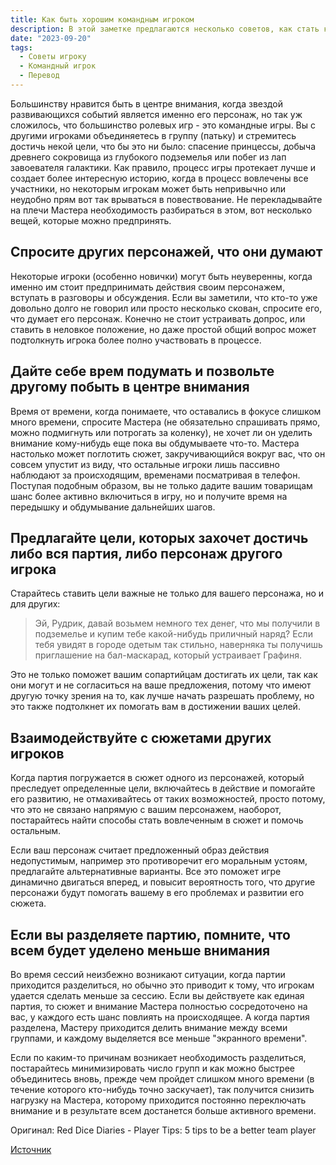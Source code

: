 ```yaml
---
title: Как быть хорошим командным игроком
description: В этой заметке предлагаются несколько советов, как стать командным игроком.
date: "2023-09-20"
tags:
  - Советы игроку
  - Командный игрок
  - Перевод
---
```


Большинству нравится быть в центре внимания, когда звездой развивающихся событий является именно его персонаж, но так уж сложилось, что большинство ролевых игр - это командные игры. Вы с другими игроками объединяетесь в группу (патьку) и стремитесь достичь некой цели, что бы это ни было: спасение принцессы, добыча древнего сокровища из глубокого подземелья или побег из лап завоевателя галактики. Как правило, процесс игры протекает лучше и создает более интересную историю, когда в процесс вовлечены все участники, но некоторым игрокам может быть непривычно или неудобно прям вот так врываться в повествование. Не перекладывайте на плечи Мастера необходимость разбираться в этом, вот несколько вещей, которые можно предпринять.

## Спросите других персонажей, что они думают

Некоторые игроки (особенно новички) могут быть неуверенны, когда именно им стоит предпринимать действия своим персонажем, вступать в разговоры и обсуждения. Если вы заметили, что кто-то уже довольно долго не говорил или просто несколько скован, спросите его, что думает его персонаж. Конечно не стоит устраивать допрос, или ставить в неловкое положение, но даже простой общий вопрос может подтолкнуть игрока более полно участвовать в процессе.

## Дайте себе врем подумать и позвольте другому побыть в центре внимания

Время от времени, когда понимаете, что оставались в фокусе слишком много времени, спросите Мастера (не обязательно спрашивать прямо, можно подмигнуть или потрогать за коленку), не хочет ли он уделить внимание кому-нибудь еще пока вы обдумываете что-то. Мастера настолько может поглотить сюжет, закручивающийся вокруг вас, что он совсем упустит из виду, что остальные игроки лишь пассивно наблюдают за происходящим, временами посматривая в телефон. Поступая подобным образом, вы не только дадите вашим товарищам шанс более активно включиться в игру, но и получите время на передышку и обдумывание дальнейших шагов.

## Предлагайте цели, которых захочет достичь либо вся партия, либо персонаж другого игрока

Старайтесь ставить цели важные не только для вашего персонажа, но и для других:

> Эй, Рудрик, давай возьмем немного тех денег, что мы получили в подземелье и купим тебе какой-нибудь приличный наряд? Если тебя увидят в городе одетым так стильно, наверняка ты получишь приглашение на бал-маскарад, который устраивает Графиня.

Это не только поможет вашим сопартийцам достигать их цели, так как они могут и не согласиться на ваше предложения, потому что имеют другую точку зрения на то, как лучше начать разрешать проблему, но это также подтолкнет их помогать вам в достижении ваших целей.

## Взаимодействуйте с сюжетами других игроков

Когда партия погружается в сюжет одного из персонажей, который преследует определенные цели, включайтесь в действие и помогайте его развитию, не отмахивайтесь от таких возможностей, просто потому, что это не связано напрямую с вашим персонажем, наоборот, постарайтесь найти способы стать вовлеченным в сюжет и помочь остальным.

Если ваш персонаж считает предложенный образ действия недопустимым, например это противоречит его моральным устоям, предлагайте альтернативные варианты. Все это поможет игре динамично двигаться вперед, и повысит вероятность того, что другие персонажи будут помогать вашему в его проблемах и развитии его сюжета.

## Если вы разделяете партию, помните, что всем будет уделено меньше внимания

Во время сессий неизбежно возникают ситуации, когда партии приходится разделиться, но обычно это приводит к тому, что игрокам удается сделать меньше за сессию. Если вы действуете как единая партия, то сюжет и внимание Мастера полностью сосредоточено на вас, у каждого есть шанс повлиять на происходящее. А когда партия разделена, Мастеру приходится делить внимание между всеми группами, и каждому выделяется все меньше "экранного времени".

Если по каким-то причинам возникает необходимость разделиться, постарайтесь минимизировать число групп и как можно быстрее объединитесь вновь, прежде чем пройдет слишком много времени (в течение которого кто-нибудь точно заскучает), так получится снизить нагрузку на Мастера, которому приходится постоянно переключать внимание и в результате всем достанется больше активного времени.

Оригинал: Red Dice Diaries - Player Tips: 5 tips to be a better team player

[Источник ](https://tentaculus.ru/archive/articles/How_to_be_a_good_team_player.html)
